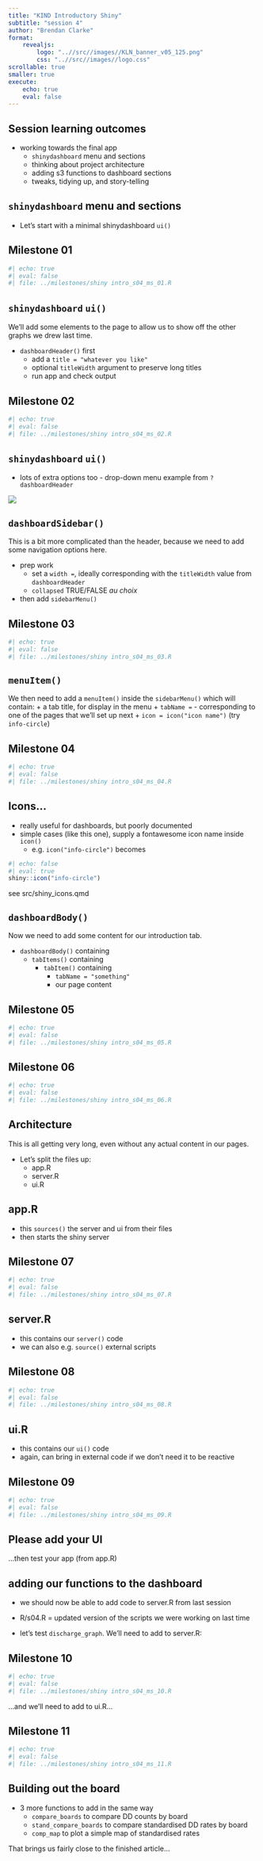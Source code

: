 ```yaml
---
title: "KIND Introductory Shiny"
subtitle: "session 4"
author: "Brendan Clarke"
format: 
    revealjs:
        logo: "..//src//images//KLN_banner_v05_125.png"
        css: "..//src//images//logo.css"
scrollable: true
smaller: true
execute: 
    echo: true
    eval: false
---
```

## Session learning outcomes

+ working towards the final app
  + `shinydashboard` menu and sections
  + thinking about project architecture
  + adding s3 functions to dashboard sections
  + tweaks, tidying up, and story-telling

  
## `shinydashboard` menu and sections
  
+ Let's start with a minimal shinydashboard `ui()`

## Milestone 01
```r
#| echo: true
#| eval: false
#| file: ../milestones/shiny intro_s04_ms_01.R
```

## `shinydashboard` `ui()`

We'll add some elements to the page to allow us to show off the other graphs we drew last time.

+ `dashboardHeader()` first
  + add a `title = "whatever you like"`
  + optional `titleWidth` argument to preserve long titles
  + run app and check output

## Milestone 02
```r
#| echo: true
#| eval: false
#| file: ../milestones/shiny intro_s04_ms_02.R
```

## `shinydashboard` `ui()`

+ lots of extra options too - drop-down menu example from `?dashboardHeader`

![](../src/images/menu.png){fig-align="center"}

## `dashboardSidebar()`

This is a bit more complicated than the header, because we need to add some navigation options here.

+ prep work
  + set a `width =`, ideally corresponding with the `titleWidth` value from `dashboardHeader`
  + `collapsed` TRUE/FALSE *au choix*
+ then add `sidebarMenu()`

## Milestone 03
```r
#| echo: true
#| eval: false
#| file: ../milestones/shiny intro_s04_ms_03.R
```

## `menuItem()`

We then need to add a `menuItem()` inside the `sidebarMenu()` which will contain:
  + a tab title, for display in the menu
  + `tabName = ` - corresponding to one of the pages that we'll set up next
  + `icon = icon("icon name")` (try `info-circle`)

## Milestone 04
```r
#| echo: true
#| eval: false
#| file: ../milestones/shiny intro_s04_ms_04.R
```

## Icons...
+ really useful for dashboards, but poorly documented
+ simple cases (like this one), supply a fontawesome icon name inside `icon()`
  + e.g. `icon("info-circle")` becomes 
  
```r
#| echo: false
#| eval: true
shiny::icon("info-circle")
```
see src/shiny_icons.qmd

## `dashboardBody()`

Now we need to add some content for our introduction tab.

+ `dashboardBody()` containing
  + `tabItems()` containing
    + `tabItem()` containing
      + `tabName = "something"`
      + our page content

## Milestone 05
```r
#| echo: true
#| eval: false
#| file: ../milestones/shiny intro_s04_ms_05.R
```

## Milestone 06
```r
#| echo: true
#| eval: false
#| file: ../milestones/shiny intro_s04_ms_06.R
```

## Architecture

This is all getting very long, even without any actual content in our pages.

+ Let's split the files up:
  + app.R
  + server.R
  + ui.R

## app.R

+ this `sources()` the server and ui from their files
+ then starts the shiny server

## Milestone 07
```r
#| echo: true
#| eval: false
#| file: ../milestones/shiny intro_s04_ms_07.R
```

## server.R

+ this contains our `server()` code
+ we can also e.g. `source()` external scripts

## Milestone 08
```r
#| echo: true
#| eval: false
#| file: ../milestones/shiny intro_s04_ms_08.R
```

## ui.R

+ this contains our `ui()` code
+ again, can bring in external code if we don't need it to be reactive

## Milestone 09
```r
#| echo: true
#| eval: false
#| file: ../milestones/shiny intro_s04_ms_09.R
```

## Please add your UI

...then test your app (from app.R)

## adding our functions to the dashboard

+ we should now be able to add code to server.R from last session

+ R/s04.R = updated version of the scripts we were working on last time
+ let's test `discharge_graph`. We'll need to add to server.R:

## Milestone 10
```r
#| echo: true
#| eval: false
#| file: ../milestones/shiny intro_s04_ms_10.R
```

...and we'll need to add to ui.R...

## Milestone 11
```r
#| echo: true
#| eval: false
#| file: ../milestones/shiny intro_s04_ms_11.R
```

## Building out the board

+ 3 more functions to add in the same way
  + `compare_boards` to compare DD counts by board
  + `stand_compare_boards` to compare standardised DD rates by board
  + `comp_map` to plot a simple map of standardised rates
  
That brings us fairly close to the finished article...

<!-- something here to fill -->











  
 <!-- all milestones included -->
